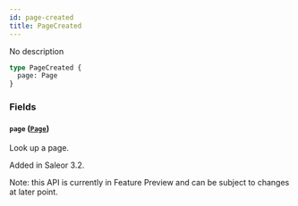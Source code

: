 ```yaml
---
id: page-created
title: PageCreated
---
```


No description

```graphql
type PageCreated {
  page: Page
}
```

### Fields

#### `page` ([`Page`](../../../developer/api-reference/objects/page))

Look up a page.

Added in Saleor 3.2.

Note: this API is currently in Feature Preview and can be subject to changes at later point.
